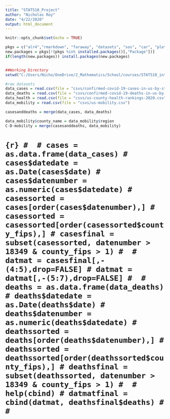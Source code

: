 ```yaml
---
title: "STAT510_Project"
author: "Nicholas Roy"
date: "4/22/2020"
output: html_document
---
```


```r

knitr::opts_chunk$set(echo = TRUE)

```

```r
pkgs = c("alr4","rmarkdown", "faraway", "datasets", "sos", "car", "plotly", "ggplot2", "tidyverse", "broom", "SemiPar")
new.packages = pkgs[!(pkgs %in% installed.packages()[,"Package"])]
if(length(new.packages)) install.packages(new.packages)


##Working Directory
setwd("C:/Users/Nicho/OneDrive/2_Mathematics/School/courses/STAT510_intro_regression_analysis/project")

```


```r
#raw datasets
data_cases = read.csv(file = "csvs/confirmed-covid-19-cases-in-us-by-state-and-county.csv")
data_deaths = read.csv(file = "csvs/confirmed-covid-19-deaths-in-us-by-state-and-county.csv")
data_health = read.csv(file = "csvs/us-county-health-rankings-2020.csv")
data_mobility = read.csv(file = "csvs/us-mobility.csv")

casesanddeaths = merge(data_cases, data_deaths)

```

```r

data_mobility$county_name = data_mobility$region
C-D-mobility = merge(casesanddeaths, data_mobility)

```

# ```{r}
# 
# cases = as.data.frame(data_cases)
# cases$datedate = as.Date(cases$date)
# cases$datenumber = as.numeric(cases$datedate)
# casessorted = cases[order(cases$datenumber),]
# casessorted = casessorted[order(casessorted$county_fips),]
# casesfinal = subset(casessorted, datenumber > 18349 & county_fips > 1)
# 
# datmat = casesfinal[,-(4:5),drop=FALSE]
# datmat = datmat[,-(5:7),drop=FALSE]
# 
# deaths = as.data.frame(data_deaths)
# deaths$datedate = as.Date(deaths$date)
# deaths$datenumber = as.numeric(deaths$datedate)
# deathssorted = deaths[order(deaths$datenumber),]
# deathssorted = deathssorted[order(deathssorted$county_fips),]
# deathsfinal = subset(deathssorted, datenumber > 18349 & county_fips > 1)
# 
# help(cbind)
# datmatfinal = cbind(datmat, deathsfinal$deaths)
# 
# ```

```r



```